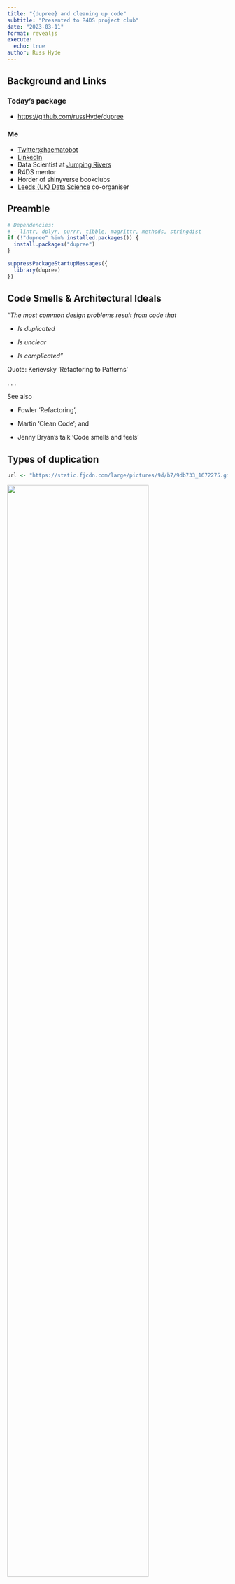```yaml
---
title: "{dupree} and cleaning up code"
subtitle: "Presented to R4DS project club"
date: "2023-03-11"
format: revealjs
execute: 
  echo: true
author: Russ Hyde
---
```


## Background and Links

### Today's package

- [https://github.com/russHyde/dupree](https://github.com/russHyde/dupree)

### Me

- [Twitter@haematobot](https://twitter.com/haematobot)
- [LinkedIn](https://www.linkedin.com/in/russ-hyde-681731257/)
- Data Scientist at [Jumping Rivers](https://www.jumpingrivers.com/)
- R4DS mentor
- Horder of shinyverse bookclubs
- [Leeds (UK) Data Science](https://www.meetup.com/leeds-data-science-meetup/) co-organiser

## Preamble

```r
# Dependencies:
# - lintr, dplyr, purrr, tibble, magrittr, methods, stringdist
if (!"dupree" %in% installed.packages()) {
  install.packages("dupree")
}

suppressPackageStartupMessages({
  library(dupree)
})
```

## Code Smells & Architectural Ideals

_"The most common design problems result from code that_

- _Is duplicated_

- _Is unclear_

- _Is complicated"_

Quote: Kerievsky 'Refactoring to Patterns'

. . .

See also

- Fowler 'Refactoring',

- Martin 'Clean Code'; and

- Jenny Bryan's talk 'Code smells and feels'

## Types of duplication

<!--
  perhaps move the types-of-duplication to more R-specific part
  later in the talk
  
  here mention why duplication happens:
  - copy/paste
  - accidental duplication (you/colleague don't realise that some function already exists)
  - well-written code should look uniform
-->

```r
url <- "https://static.fjcdn.com/large/pictures/9d/b7/9db733_1672275.gif"
```

![](`r url`){ width=80% }

- Trivial stuff (`library(dplyr)`)

- Copy/paste-driven development (similar logic & code)

- Functional duplication (same logic, different code)

- ? False duplication (different logic, similar code)

## How to detect duplication?

- Python
    - `pylint` (looks for identical _lines_ between files)

- Java / C++ / C# etc
    - lots of choice (code structure / identity)

- R: nothing for source code (AFAIK)

    - String / Sequence similarity: `stringdist`
    - Text analysis: `ropensci:textreuse`
    - (But tools like: `goodpractice`, `lintr`, `styler`, `cyclocomp`, `pkgnet`)

# `dupree`

## `dupree`

- [https://github.com/russHyde/dupree](https://github.com/russHyde/dupree)

- All community input is welcome

- Most data input is welcome:
    - sets of files (`dupree()`)
    - a directory (`dupree_dir()`)
    - or a package (`dupree_package()`)

## Duplication in a script

```r
my_script <- "duplication_heavy.R"

# min_block_size:
# - used to prevent dupree analysing really small code blocks

dupree(my_script, min_block_size = 3) |>
  as_tibble() |>
  dplyr::select(-file_a, -file_b)
```

## Duplication in a script (cont.) {.smaller}

```r
#| echo = TRUE,
#| eval = FALSE,
#| file = my_script
```
